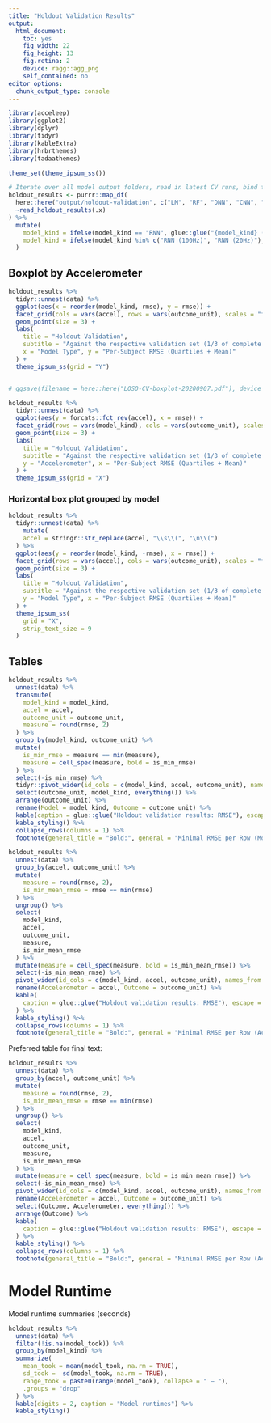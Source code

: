 ```yaml
---
title: "Holdout Validation Results"
output: 
  html_document: 
    toc: yes
    fig_width: 22
    fig_height: 13
    fig.retina: 2
    device: ragg::agg_png
    self_contained: no
editor_options: 
  chunk_output_type: console
---
```


```r
library(acceleep)
library(ggplot2)
library(dplyr)
library(tidyr)
library(kableExtra)
library(hrbrthemes)
library(tadaathemes)

theme_set(theme_ipsum_ss())

# Iterate over all model output folders, read in latest CV runs, bind together
holdout_results <- purrr::map_df(
  here::here("output/holdout-validation", c("LM", "RF", "DNN", "CNN", "RNN")),
  ~read_holdout_results(.x)
) %>%
  mutate(
    model_kind = ifelse(model_kind == "RNN", glue::glue("{model_kind} ({res}Hz)"), model_kind),
    model_kind = ifelse(model_kind %in% c("RNN (100Hz)", "RNN (20Hz)"), "RNN (100Hz/20Hz)", model_kind)
  )
```

## Boxplot by Accelerometer

```r
holdout_results %>%
  tidyr::unnest(data) %>%
  ggplot(aes(x = reorder(model_kind, rmse), y = rmse)) +
  facet_grid(cols = vars(accel), rows = vars(outcome_unit), scales = "free_y") +
  geom_point(size = 3) +
  labs(
    title = "Holdout Validation",
    subtitle = "Against the respective validation set (1/3 of complete data)",
    x = "Model Type", y = "Per-Subject RMSE (Quartiles + Mean)"
  ) +
  theme_ipsum_ss(grid = "Y")


# ggsave(filename = here::here("LOSO-CV-boxplot-20200907.pdf"), device = cairo_pdf, scale = 2, width = 10, height = 5)
```

```r
holdout_results %>%
  tidyr::unnest(data) %>%
  ggplot(aes(y = forcats::fct_rev(accel), x = rmse)) +
  facet_grid(rows = vars(model_kind), cols = vars(outcome_unit), scales = "free") +
  geom_point(size = 3) +
  labs(
    title = "Holdout Validation",
    subtitle = "Against the respective validation set (1/3 of complete data)",
    y = "Accelerometer", x = "Per-Subject RMSE (Quartiles + Mean)"
  ) +
  theme_ipsum_ss(grid = "X")
```

### Horizontal box plot grouped by model

```r
holdout_results %>%
  tidyr::unnest(data) %>%
    mutate(
    accel = stringr::str_replace(accel, "\\s\\(", "\n\\(")
  ) %>%
  ggplot(aes(y = reorder(model_kind, -rmse), x = rmse)) +
  facet_grid(rows = vars(accel), cols = vars(outcome_unit), scales = "free_x") +
  geom_point(size = 3) +
  labs(
    title = "Holdout Validation",
    subtitle = "Against the respective validation set (1/3 of complete data)",
    y = "Model Type", x = "Per-Subject RMSE (Quartiles + Mean)"
  ) +
  theme_ipsum_ss(
    grid = "X",
    strip_text_size = 9
  )
```

## Tables

```r
holdout_results %>%
  unnest(data) %>%
  transmute(
    model_kind = model_kind,
    accel = accel,
    outcome_unit = outcome_unit,
    measure = round(rmse, 2)
  ) %>%
  group_by(model_kind, outcome_unit) %>%
  mutate(
    is_min_rmse = measure == min(measure),
    measure = cell_spec(measure, bold = is_min_rmse)
  ) %>%
  select(-is_min_rmse) %>%
  tidyr::pivot_wider(id_cols = c(model_kind, accel, outcome_unit), names_from = accel, values_from = measure) %>%
  select(outcome_unit, model_kind, everything()) %>%
  arrange(outcome_unit) %>%
  rename(Model = model_kind, Outcome = outcome_unit) %>%
  kable(caption = glue::glue("Holdout validation results: RMSE"), escape = FALSE) %>%
  kable_styling() %>%
  collapse_rows(columns = 1) %>%
  footnote(general_title = "Bold:", general = "Minimal RMSE per Row (Model and Outcome)")

```

```r
holdout_results %>%
  unnest(data) %>%
  group_by(accel, outcome_unit) %>%
  mutate(
    measure = round(rmse, 2),
    is_min_mean_rmse = rmse == min(rmse)
  ) %>%
  ungroup() %>%
  select(
    model_kind,
    accel,
    outcome_unit,
    measure,
    is_min_mean_rmse
  ) %>%
  mutate(measure = cell_spec(measure, bold = is_min_mean_rmse)) %>%
  select(-is_min_mean_rmse) %>%
  pivot_wider(id_cols = c(model_kind, accel, outcome_unit), names_from = model_kind, values_from = measure) %>%
  rename(Accelerometer = accel, Outcome = outcome_unit) %>%
  kable(
    caption = glue::glue("Holdout validation results: RMSE"), escape = FALSE
  ) %>%
  kable_styling() %>%
  collapse_rows(columns = 1) %>%
  footnote(general_title = "Bold:", general = "Minimal RMSE per Row (Accelerometer and Outcome)")
```

Preferred table for final text:

```r
holdout_results %>%
  unnest(data) %>%
  group_by(accel, outcome_unit) %>%
  mutate(
    measure = round(rmse, 2),
    is_min_mean_rmse = rmse == min(rmse)
  ) %>%
  ungroup() %>%
  select(
    model_kind,
    accel,
    outcome_unit,
    measure,
    is_min_mean_rmse
  ) %>%
  mutate(measure = cell_spec(measure, bold = is_min_mean_rmse)) %>%
  select(-is_min_mean_rmse) %>%
  pivot_wider(id_cols = c(model_kind, accel, outcome_unit), names_from = model_kind, values_from = measure) %>%
  rename(Accelerometer = accel, Outcome = outcome_unit) %>%
  select(Outcome, Accelerometer, everything()) %>%
  arrange(Outcome) %>%
  kable(
    caption = glue::glue("Holdout validation results: RMSE"), escape = FALSE
  ) %>%
  kable_styling() %>%
  collapse_rows(columns = 1) %>%
  footnote(general_title = "Bold:", general = "Minimal RMSE per Row (Accelerometer and Outcome)")
```

# Model Runtime

Model runtime summaries (seconds)

```r
holdout_results %>%
  unnest(data) %>%
  filter(!is.na(model_took)) %>%
  group_by(model_kind) %>%
  summarize(
    mean_took = mean(model_took, na.rm = TRUE),
    sd_took =  sd(model_took, na.rm = TRUE),
    range_took = paste0(range(model_took), collapse = " – "),
    .groups = "drop"
  ) %>%
  kable(digits = 2, caption = "Model runtimes") %>%
  kable_styling()

```


